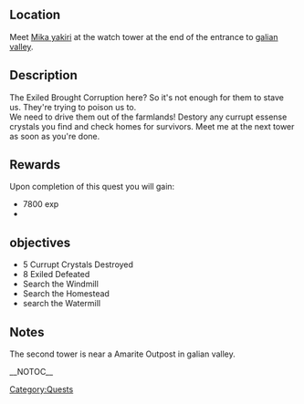 {{Questbox
|name= Rotting fields
|category=Quests
| level = 
| levelreq = ???
|start= [[Mika yakiri]]
|end=[[Mika yakiri]]
|experience = 7800 exp
|money={{cost|175}}
|previous=
|next=
}}
==Location==
Meet [[Mika yakiri]] at the watch tower at the end of the entrance to [[galian valley]].
==Description==
The Exiled Brought Corruption here? So it's not enough for them to stave us. They're trying to poison us to.<br/> 
We need to drive them out of the farmlands! Destory any currupt essense crystals you find and check homes for survivors. Meet me at the next tower as soon as you're done.
==Rewards==
Upon completion of this quest you will gain:
*7800 exp
*{{cost|175}}
==objectives==
*5 Currupt Crystals Destroyed
*8 Exiled Defeated
*Search the Windmill
*Search the Homestead 
*search the Watermill
==Notes==
The second tower is near a Amarite Outpost in galian valley.

[[Category:Quests]]
__NOTOC__